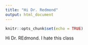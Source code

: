 ```yaml
---
title: "Hi Dr. Redmond"
output: html_document
---
```


```r
knitr::opts_chunk$set(echo = TRUE)
```

Hi Dr. REdmond. I hate this class
